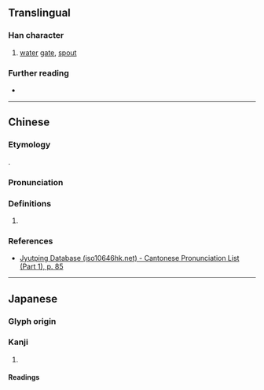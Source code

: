 {{character info}}
==Translingual==

===Han character===
{{Han char|rn=32|rad=土|as=02|sn=5|four=|canj=GO|ids=⿰土入}}

# {{lb|mul|kokuji}} [[water]] [[gate]], [[spout]]

===Further reading===
* {{Han ref|kx=0223.091|dkj=04879|dj=0455.110|hdz=10417.101|uh=5726|ud=22310}}

----

==Chinese==
{{zh-forms}}

===Etymology===
{{obor|zh|ja|圦}}.

===Pronunciation===
{{zh-pron
|m=kuài
|c=faai3
|cat=pn
}}

===Definitions===
{{head|zh|Han character}}

# {{zh-used2|j}}

===References===
* [http://www.iso10646hk.net/jp/document/download.jsp Jyutping Database (iso10646hk.net) - Cantonese Pronunciation List (Part 1), p. 85]

----

==Japanese==

===Glyph origin===
{{ja-etym-kokuji}}

===Kanji===
{{ja-kanji|grade=|rs=土02}}

# {{rfdef|ja|sort=土02}}

====Readings====
{{ja-readings
|on=
|kun=いり-
}}